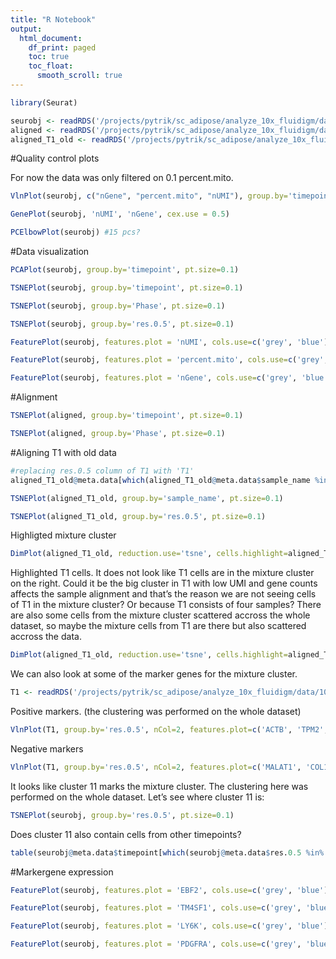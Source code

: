 ```yaml
---
title: "R Notebook"
output:
  html_document:
    df_print: paged
    toc: true
    toc_float: 
      smooth_scroll: true
---
```


```r
library(Seurat)

seurobj <- readRDS('/projects/pytrik/sc_adipose/analyze_10x_fluidigm/data/10x-180831')
aligned <- readRDS('/projects/pytrik/sc_adipose/analyze_10x_fluidigm/data/10x-180831-aligned')
aligned_T1_old <- readRDS('/projects/pytrik/sc_adipose/analyze_10x_fluidigm/data/10x-180504-T1-aligned')
```

#Quality control plots

For now the data was only filtered on 0.1 percent.mito.

```r
VlnPlot(seurobj, c("nGene", "percent.mito", "nUMI"), group.by='timepoint', nCol = 1, point.size.use=-1, size.x.use = 10)
```

```r
GenePlot(seurobj, 'nUMI', 'nGene', cex.use = 0.5)
```


```r
PCElbowPlot(seurobj) #15 pcs?
```

#Data visualization

```r
PCAPlot(seurobj, group.by='timepoint', pt.size=0.1)
```

```r
TSNEPlot(seurobj, group.by='timepoint', pt.size=0.1)
```

```r
TSNEPlot(seurobj, group.by='Phase', pt.size=0.1)
```

```r
TSNEPlot(seurobj, group.by='res.0.5', pt.size=0.1)
```


```r
FeaturePlot(seurobj, features.plot = 'nUMI', cols.use=c('grey', 'blue'), no.legend=F)
```

```r
FeaturePlot(seurobj, features.plot = 'percent.mito', cols.use=c('grey', 'blue'), no.legend = F)
```

```r
FeaturePlot(seurobj, features.plot = 'nGene', cols.use=c('grey', 'blue'), no.legend = F)
```

#Alignment

```r
TSNEPlot(aligned, group.by='timepoint', pt.size=0.1)
```

```r
TSNEPlot(aligned, group.by='Phase', pt.size=0.1)
```

#Aligning T1 with old data

```r
#replacing res.0.5 column of T1 with 'T1'
aligned_T1_old@meta.data[which(aligned_T1_old@meta.data$sample_name %in% 'T1'),'res.0.5'] = 'T1'

TSNEPlot(aligned_T1_old, group.by='sample_name', pt.size=0.1)
```

```r
TSNEPlot(aligned_T1_old, group.by='res.0.5', pt.size=0.1)
```

Highligted mixture cluster

```r
DimPlot(aligned_T1_old, reduction.use='tsne', cells.highlight=aligned_T1_old@cell.names[which(aligned_T1_old@meta.data$res.0.5 %in% 12)], pt.size.use=0.1, cols.highlight = 'blue', cols.use='grey')
```

Highlighted T1 cells. It does not look like T1 cells are in the mixture cluster on the right. Could it be the big cluster in T1 with low UMI and gene counts affects the sample alignment and that's the reason we are not seeing cells of T1 in the mixture cluster? Or because T1 consists of four samples? There are also some cells from the mixture cluster scattered accross the whole dataset, so maybe the mixture cells from T1 are there but also scattered accross the data. 

```r
DimPlot(aligned_T1_old, reduction.use='tsne', cells.highlight=aligned_T1_old@cell.names[which(aligned_T1_old@meta.data$res.0.5 %in% 'T1')], pt.size.use=0.1, cols.use = 'grey', cols.highlight = 'blue')
```

We can also look at some of the marker genes for the mixture cluster.

```r
T1 <- readRDS('/projects/pytrik/sc_adipose/analyze_10x_fluidigm/data/10x-180831-T1')
```

Positive markers. (the clustering was performed on the whole dataset)

```r
VlnPlot(T1, group.by='res.0.5', nCol=2, features.plot=c('ACTB', 'TPM2', 'ANXA2', 'LDHA', 'PRDX1', 'MYL12B', 'MYL12A', 'CCND1', 'RAB13', 'MAP1B'), point.size.use=-1)
```

Negative markers

```r
VlnPlot(T1, group.by='res.0.5', nCol=2, features.plot=c('MALAT1', 'COL1A1', 'NEAT1', 'FN1', 'COL1A2', 'HIST1H4C', 'CYR61', 'COL3A1'), point.size.use=-1)
```

It looks like cluster 11 marks the mixture cluster. The clustering here was performed on the whole dataset. Let's see where cluster 11 is:

```r
TSNEPlot(seurobj, group.by='res.0.5', pt.size=0.1)
```

Does cluster 11 also contain cells from other timepoints? 

```r
table(seurobj@meta.data$timepoint[which(seurobj@meta.data$res.0.5 %in% 11)])
```

#Markergene expression

```r
FeaturePlot(seurobj, features.plot = 'EBF2', cols.use=c('grey', 'blue'), no.legend = F)
```

```r
FeaturePlot(seurobj, features.plot = 'TM4SF1', cols.use=c('grey', 'blue'), no.legend = F)
```

```r
FeaturePlot(seurobj, features.plot = 'LY6K', cols.use=c('grey', 'blue'), no.legend = F)
```

```r
FeaturePlot(seurobj, features.plot = 'PDGFRA', cols.use=c('grey', 'blue'), no.legend = F)
```
